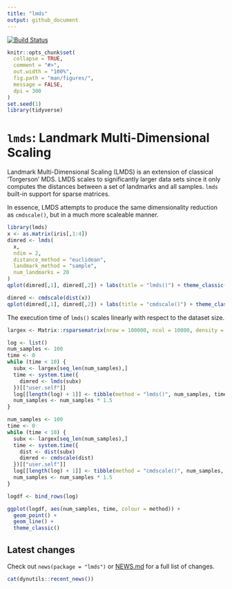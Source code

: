```yaml
---
title: "lmds"
output: github_document
---
```


[![Build Status](https://travis-ci.org/dynverse/lmds.svg?branch=master)](https://travis-ci.org/dynverse/lmds) 


```r
knitr::opts_chunk$set(
  collapse = TRUE,
  comment = "#>",
  out.width = "100%",
  fig.path = "man/figures/",
  message = FALSE,
  dpi = 300
)
set.seed(1)
library(tidyverse)
```

# `lmds`:  Landmark Multi-Dimensional Scaling

Landmark Multi-Dimensional Scaling (LMDS) is an extension of classical 'Torgerson' MDS.
LMDS scales to significantly larger data sets since it only computes the distances between
a set of landmarks and all samples. `lmds` built-in support for sparse matrices.

In essence, LMDS attempts to produce the same dimensionality reduction as `cmdscale()`, but 
in a much more scaleable manner.

```r
library(lmds)
x <- as.matrix(iris[,1:4])
dimred <- lmds(
  x,
  ndim = 2, 
  distance_method = "euclidean", 
  landmark_method = "sample",
  num_landmarks = 20
)
qplot(dimred[,1], dimred[,2]) + labs(title = "lmds()") + theme_classic()

dimred <- cmdscale(dist(x))
qplot(dimred[,1], dimred[,2]) + labs(title = "cmdscale()") + theme_classic()
```

The execution time of `lmds()` scales linearly with respect to the dataset size.
```r
largex <- Matrix::rsparsematrix(nrow = 100000, ncol = 10000, density = .01)

log <- list()
num_samples <- 100
time <- 0
while (time < 10) {
  subx <- largex[seq_len(num_samples),]
  time <- system.time({
    dimred <- lmds(subx)
  })[["user.self"]]
  log[[length(log) + 1]] <- tibble(method = "lmds()", num_samples, time)
  num_samples <- num_samples * 1.5
}

num_samples <- 100
time <- 0
while (time < 10) {
  subx <- largex[seq_len(num_samples),]
  time <- system.time({
    dist <- dist(subx)
    dimred <- cmdscale(dist)
  })[["user.self"]]
  log[[length(log) + 1]] <- tibble(method = "cmdscale()", num_samples, time)
  num_samples <- num_samples * 1.5
}

logdf <- bind_rows(log)

ggplot(logdf, aes(num_samples, time, colour = method)) + 
  geom_point() +
  geom_line() +
  theme_classic()
```

## Latest changes

Check out `news(package = "lmds")` or [NEWS.md](NEWS.md) for a full list of changes.

<!-- This section gets automatically generated from inst/NEWS.md, and also generates inst/NEWS -->

```r
cat(dynutils::recent_news())
```
